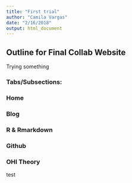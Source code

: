```yaml
---
title: "First trial"
author: "Camila Vargas"
date: "2/16/2018"
output: html_document
---
```


## Outline for Final Collab Website


Trying something

### Tabs/Subsections:

### Home
### Blog
### R & Rmarkdown
### Github
### OHI Theory

test





